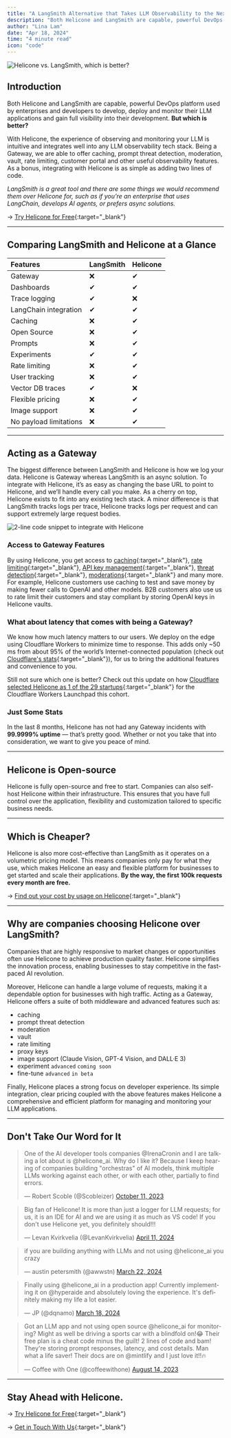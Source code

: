 ```yaml
---
title: "A LangSmith Alternative that Takes LLM Observability to the Next Level"
description: "Both Helicone and LangSmith are capable, powerful DevOps platform used by enterprises and developers building LLM applications. But which is better?"
author: "Lina Lam"
date: "Apr 18, 2024"
time: "4 minute read"
icon: "code"
---
```


![Helicone vs. LangSmith, which is better?](/assets/blog/langsmith-vs-helicone/cover-image.webp)

## Introduction

Both Helicone and LangSmith are capable, powerful DevOps platform used by enterprises and developers to develop, deploy and monitor their LLM applications and gain full visibility into their development. **But which is better?**

With Helicone, the experience of observing and monitoring your LLM is intuitive and integrates well into any LLM observability tech stack. Being a Gateway, we are able to offer caching, prompt threat detection, moderation, vault, rate limiting, customer portal and other useful observability features. As a bonus, integrating with Helicone is as simple as adding two lines of code.

*LangSmith is a great tool and there are some things we would recommend them over Helicone for, such as if you’re an enterprise that uses LangChain, develops AI agents, or prefers async solutions.*

→ [Try Helicone for Free](https://www.helicone.ai/signup){:target="_blank"}


---

## Comparing LangSmith and Helicone at a Glance

| Features              | LangSmith | Helicone | 
| :-------------------- | :---------- | :----------- |
| Gateway               | ❌         | ✔  
| Dashboards            | ✔          | ✔ 
| Trace logging         | ✔          | ❌
| LangChain integration | ✔          | ✔ 
| Caching               | ❌         | ✔ 
| Open Source           | ❌         | ✔ 
| Prompts               | ❌         | ✔ 
| Experiments           | ✔          | ✔ 
| Rate limiting         | ❌          | ✔ 
| User tracking         | ❌          | ✔ 
| Vector DB traces      | ✔          | ❌
| Flexible pricing      | ❌          | ✔  |
| Image support         | ❌          | ✔  |
| No payload limitations| ❌          | ✔  |

---

## Acting as a Gateway

The biggest difference between LangSmith and Helicone is how we log your data. Helicone is Gateway whereas LangSmith is an async solution. To integrate with Helicone, it’s as easy as changing the base URL to point to Helicone, and we’ll handle every call you make. As a cherry on top, Helicone exists to fit into any existing tech stack. A minor difference is that LangSmith tracks logs per trace, Helicone tracks logs per request and can support extremely large request bodies. 

![2-line code snippet to integrate with Helicone](/assets/blog/langsmith-vs-helicone/code.png)
 
### Access to Gateway Features

By using Helicone, you get access to [caching](https://docs.helicone.ai/features/advanced-usage/caching){:target="_blank"}, [rate limiting](https://docs.helicone.ai/features/advanced-usage/custom-rate-limits){:target="_blank"}, [API key management](https://docs.helicone.ai/features/advanced-usage/vault){:target="_blank"}, [threat detection](https://docs.helicone.ai/features/advanced-usage/llm-security){:target="_blank"}, [moderations](https://docs.helicone.ai/features/advanced-usage/moderations){:target="_blank"} and many more. For example, Helicone customers use caching to test and save money by making fewer calls to OpenAI and other models. B2B customers also use us to rate limit their customers and stay compliant by storing OpenAI keys in Helicone vaults. 

### What about latency that comes with being a Gateway? 

We know how much latency matters to our users. We deploy on the edge using Cloudflare Workers to minimize time to response. This adds only ~50 ms from about 95% of the world’s Internet-connected population (check out [Cloudflare's stats](https://www.cloudflare.com/network/){:target="_blank"}), for us to bring the additional features and convenience to you. 

Still not sure which one is better? Check out this update on how [Cloudflare selected Helicone as 1 of the 29 startups](https://blog.cloudflare.com/2024-community-update){:target="_blank"} for the Cloudflare Workers Launchpad this cohort. 

### Just Some Stats

In the last 8 months, Helicone has not had any Gateway incidents with **99.9999% uptime** — that’s pretty good. Whether or not you take that into consideration, we want to give you peace of mind. 

---

## Helicone is Open-source

Helicone is fully open-source and free to start. Companies can also self-host Helicone within their infrastructure. This ensures that you have full control over the application, flexibility and customization tailored to specific business needs.

---

## Which is Cheaper? 

Helicone is also more cost-effective than LangSmith as it operates on a volumetric pricing model. This means companies only pay for what they use, which makes Helicone an easy and flexible platform for businesses to get started and scale their applications. **By the way, the first 100k requests every month are free.**

→ [Find out your cost by usage on Helicone](https://www.helicone.ai/pricing){:target="_blank"}

---

## Why are companies choosing Helicone over LangSmith? 

Companies that are highly responsive to market changes or opportunities often use Helicone to achieve production quality faster. Helicone simplifies the innovation process, enabling businesses to stay competitive in the fast-paced AI revolution.

Moreover, Helicone can handle a large volume of requests, making it a dependable option for businesses with high traffic. Acting as a Gateway, Helicone offers a suite of both middleware and advanced features such as: 

- caching
- prompt threat detection
- moderation
- vault
- rate limiting
- proxy keys
- image support (Claude Vision, GPT-4 Vision, and DALL·E 3)
- experiment `advanced` `coming soon`
- fine-tune `advanced` `in beta`

Finally, Helicone places a strong focus on developer experience. Its simple integration, clear pricing coupled with the above features makes Helicone a comprehensive and efficient platform for managing and monitoring your LLM applications. 

---

## Don't Take Our Word for It


<blockquote class="twitter-tweet"><p lang="en" dir="ltr">One of the AI developer tools companies @IrenaCronin and I are talking a lot about is @helicone_ai. Why do I like it? Because I keep hearing of companies building "orchestras" of AI models, think multiple LLMs working against each other, or with each other, partially to find errors. </p>&mdash; Robert Scoble (@Scobleizer) <a href="https://twitter.com/Scobleizer/status/1712000693903733085?ref_src=twsrc%5Etfw%7Ctwcamp%5Etweetembed%7Ctwterm%5E1712000693903733085%7Ctwgr%5E%7Ctwcon%5Es1_&ref_url=notion%3A%2F%2Fwww.notion.so%2Fhelicone%2Faa80460dbd6040768479d967622e1c63%3Fv%3D457c71516b8d473ba09324abf7ff66e5p%3D6922dbe068584c8bbb4b92c6e8964bd3pm%3Ds">October 11, 2023</a></blockquote> <script async src="https://platform.twitter.com/widgets.js" charset="utf-8"></script>


<blockquote class="twitter-tweet"><p lang="en" dir="ltr">Big fan of Helicone! It is more than just a logger for LLM requests; for us, it is an IDE for AI and we are using it as much as VS code! If you don't use Helicone yet, you definitely should!!!</p>&mdash; Levan Kvirkvelia (@LevanKvirkvelia) <a href="https://twitter.com/LevanKvirkvelia/status/1778492158984483309?ref_src=twsrc%5Etfw%7Ctwcamp%5Etweetembed%7Ctwterm%5E1778492158984483309%7Ctwgr%5E%7Ctwcon%5Es1_&ref_url=notion%3A%2F%2Fwww.notion.so%2Fhelicone%2Faa80460dbd6040768479d967622e1c63%3Fv%3D457c71516b8d473ba09324abf7ff66e5p%3D6922dbe068584c8bbb4b92c6e8964bd3pm%3Ds">April 11, 2024</a></blockquote> <script async src="https://platform.twitter.com/widgets.js" charset="utf-8"></script>


<blockquote class="twitter-tweet"><p lang="en" dir="ltr">if you are building anything with LLMs and not using 
@helicone_ai you crazy</p>&mdash; austin petersmith (@awwstn) <a href="https://twitter.com/awwstn/status/1771378988734443696?ref_src=twsrc%5Etfw%7Ctwcamp%5Etweetembed%7Ctwterm%5E1771378988734443696%7Ctwgr%5E%7Ctwcon%5Es1_&ref_url=notion%3A%2F%2Fwww.notion.so%2Fhelicone%2Faa80460dbd6040768479d967622e1c63%3Fv%3D457c71516b8d473ba09324abf7ff66e5p%3D6922dbe068584c8bbb4b92c6e8964bd3pm%3Ds">March 22, 2024</a></blockquote> <script async src="https://platform.twitter.com/widgets.js" charset="utf-8"></script>


<blockquote class="twitter-tweet"><p lang="en" dir="ltr">Finally using @helicone_ai in a production app! Currently implementing it on @hyperaide and absolutely loving the experience. It's definitely making my life a lot easier.</p>&mdash; JP (@dqnamo) <a href="https://twitter.com/dqnamo/status/1769756709973819603?ref_src=twsrc%5Etfw%7Ctwcamp%5Etweetembed%7Ctwterm%5E1769756709973819603%7Ctwgr%5E%7Ctwcon%5Es1_&ref_url=notion%3A%2F%2Fwww.notion.so%2Fhelicone%2Faa80460dbd6040768479d967622e1c63%3Fv%3D457c71516b8d473ba09324abf7ff66e5p%3D6922dbe068584c8bbb4b92c6e8964bd3pm%3Ds">March 18, 2024</a></blockquote> <script async src="https://platform.twitter.com/widgets.js" charset="utf-8"></script>


<blockquote class="twitter-tweet"><p lang="en" dir="ltr">Got an LLM app and not using open source @helicone_ai for monitoring? Might as well be driving a sports car with a blindfold on!😂 Their free plan is a cheat code minus the guilt! 2 lines of code and bam! They're storing prompt responses, latency, and cost details. Man what a life saver! Their docs are on @mintlify and I just love it!!🔥 </p>&mdash; Coffee with One (@coffeewithone) <a href="https://twitter.com/coffeewithone/status/1691218842855538688?ref_src=twsrc%5Etfw%7Ctwcamp%5Etweetembed%7Ctwterm%5E1691218842855538688%7Ctwgr%5E%7Ctwcon%5Es1_&ref_url=notion%3A%2F%2Fwww.notion.so%2Fhelicone%2Faa80460dbd6040768479d967622e1c63%3Fv%3D457c71516b8d473ba09324abf7ff66e5p%3D6922dbe068584c8bbb4b92c6e8964bd3pm%3Ds">August 14, 2023</a></blockquote> <script async src="https://platform.twitter.com/widgets.js" charset="utf-8"></script>

---

## Stay Ahead with Helicone. 

→ [Try Helicone for Free](https://www.helicone.ai/signup){:target="_blank"}

→ [Get in Touch With Us](https://www.helicone.ai/contact){:target="_blank"}

